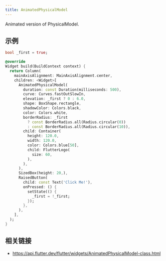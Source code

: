 ```yaml
---
title: AnimatedPhysicalModel
---
```


Animated version of PhysicalModel.

## 示例

```dart liveslice=AnimatedPhysicalModel
bool _first = true;

@override
Widget build(BuildContext context) {
  return Column(
    mainAxisAlignment: MainAxisAlignment.center,
    children: <Widget>[
      AnimatedPhysicalModel(
        duration: const Duration(milliseconds: 500),
        curve: Curves.fastOutSlowIn,
        elevation: _first ? 0 : 6.0,
        shape: BoxShape.rectangle,
        shadowColor: Colors.black,
        color: Colors.white,
        borderRadius: _first
          ? const BorderRadius.all(Radius.circular(0))
          : const BorderRadius.all(Radius.circular(10)),
        child: Container(
          height: 120.0,
          width: 120.0,
          color: Colors.blue[50],
          child: FlutterLogo(
            size: 60,
          ),
        ),
      ),
      SizedBox(height: 20,),
      RaisedButton(
        child: const Text('Click Me!'),
        onPressed: () {
          setState(() {
            _first = !_first;
          });
        },
      ),
    ],
  );
}
```

## 相关链接

- https://api.flutter.dev/flutter/widgets/AnimatedPhysicalModel-class.html
